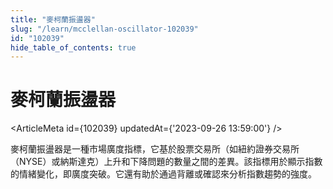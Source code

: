 ```yaml
---
title: "麥柯蘭振盪器"
slug: "/learn/mcclellan-oscillator-102039"
id: "102039"
hide_table_of_contents: true
---
```



# 麥柯蘭振盪器

<ArticleMeta id={102039} updatedAt={'2023-09-26 13:59:00'} />
<div className='border-solid border-b border-t-0 my-4 border-[var(--ifm-color-gray-300)]' />

麥柯蘭振盪器是一種市場廣度指標，它基於股票交易所（如紐約證券交易所（NYSE）或納斯達克）上升和下降問題的數量之間的差異。該指標用於顯示指數的情緒變化，即廣度突破。它還有助於通過背離或確認來分析指數趨勢的強度。
